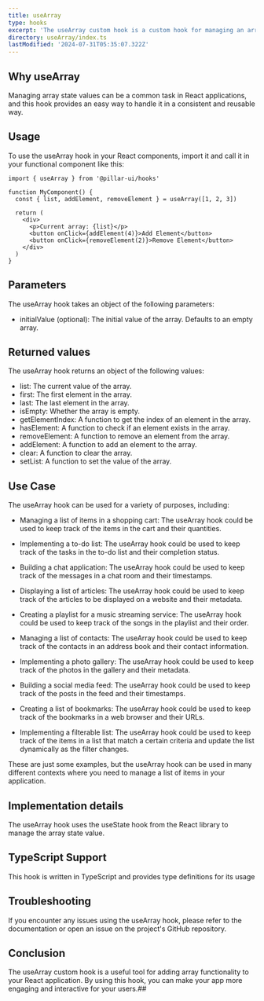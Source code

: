```yaml
---
title: useArray
type: hooks
excerpt: 'The useArray custom hook is a custom hook for managing an array state value. It returns an object containing the current array value, a function to add an element to the array, a function to remove an element from the array, and a function to sort the array.'
directory: useArray/index.ts
lastModified: '2024-07-31T05:35:07.322Z'
---
```


## Why useArray

Managing array state values can be a common task in React applications, and this hook provides an easy way to handle it in a consistent and reusable way.

## Usage

To use the useArray hook in your React components, import it and call it in your functional component like this:

```tsx title='app.tsx' showLineNumbers
import { useArray } from '@pillar-ui/hooks'

function MyComponent() {
  const { list, addElement, removeElement } = useArray([1, 2, 3])

  return (
    <div>
      <p>Current array: {list}</p>
      <button onClick={addElement(4)}>Add Element</button>
      <button onClick={removeElement(2)}>Remove Element</button>
    </div>
  )
}
```

## Parameters

The useArray hook takes an object of the following parameters:

- initialValue (optional): The initial value of the array. Defaults to an empty array.

## Returned values

The useArray hook returns an object of the following values:

- list: The current value of the array.
- first: The first element in the array.
- last: The last element in the array.
- isEmpty: Whether the array is empty.
- getElementIndex: A function to get the index of an element in the array.
- hasElement: A function to check if an element exists in the array.
- removeElement: A function to remove an element from the array.
- addElement: A function to add an element to the array.
- clear: A function to clear the array.
- setList: A function to set the value of the array.

## Use Case

The useArray hook can be used for a variety of purposes, including:

- Managing a list of items in a shopping cart: The useArray hook could be used to keep track of the items in the cart and their quantities.

- Implementing a to-do list: The useArray hook could be used to keep track of the tasks in the to-do list and their completion status.

- Building a chat application: The useArray hook could be used to keep track of the messages in a chat room and their timestamps.

- Displaying a list of articles: The useArray hook could be used to keep track of the articles to be displayed on a website and their metadata.

- Creating a playlist for a music streaming service: The useArray hook could be used to keep track of the songs in the playlist and their order.

- Managing a list of contacts: The useArray hook could be used to keep track of the contacts in an address book and their contact information.

- Implementing a photo gallery: The useArray hook could be used to keep track of the photos in the gallery and their metadata.

- Building a social media feed: The useArray hook could be used to keep track of the posts in the feed and their timestamps.

- Creating a list of bookmarks: The useArray hook could be used to keep track of the bookmarks in a web browser and their URLs.

- Implementing a filterable list: The useArray hook could be used to keep track of the items in a list that match a certain criteria and update the list dynamically as the filter changes.

These are just some examples, but the useArray hook can be used in many different contexts where you need to manage a list of items in your application.

## Implementation details

The useArray hook uses the useState hook from the React library to manage the array state value.

## TypeScript Support

This hook is written in TypeScript and provides type definitions for its usage

## Troubleshooting

If you encounter any issues using the useArray hook, please refer to the documentation or open an issue on the project's GitHub repository.

## Conclusion

The useArray custom hook is a useful tool for adding array functionality to your React application. By using this hook, you can make your app more engaging and interactive for your users.##

